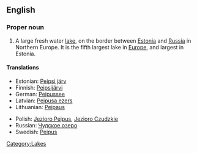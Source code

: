 ==English==
{{wikipedia}}

===Proper noun===
{{en-proper noun|sg=[[peipus|Peipus]]}}

# A large fresh water [[lake]], on the border between [[Estonia]] and [[Russia]] in Northern Europe. It is the fifth largest lake in [[Europe]], and largest in Estonia.

====Translations====
{{top|lake in Estonia/Russia}}
*Estonian: [[Peipsi järv]]
*Finnish: [[Peipsijärvi]]
*German: [[Peipussee]]
*Latvian: [[Peipusa ezers]]
*Lithuanian: [[Peipaus]]
{{mid}}
*Polish: [[Jezioro Pejpus]], [[Jezioro Czudzkie]]
*Russian: [[Чудское озеро]]
*Swedish: [[Peipus]]
{{bottom}}

[[Category:Lakes]]